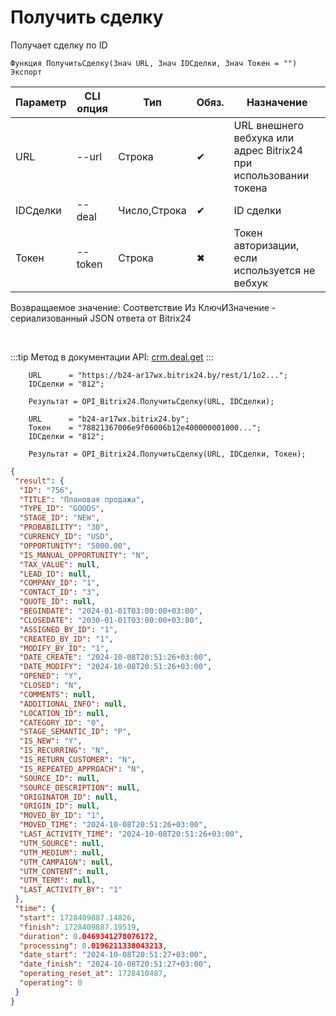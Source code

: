 ﻿---
sidebar_position: 3
---


# Получить сделку
 Получает сделку по ID



`Функция ПолучитьСделку(Знач URL, Знач IDСделки, Знач Токен = "") Экспорт`

  | Параметр | CLI опция | Тип | Обяз. | Назначение |
  |-|-|-|-|-|
  | URL | --url | Строка | &#x2714; | URL внешнего вебхука или адрес Bitrix24 при использовании токена |
  | IDСделки | --deal | Число,Строка | &#x2714; | ID сделки |
  | Токен | --token | Строка | &#x2716; | Токен авторизации, если используется не вебхук |

  
  Возвращаемое значение:   Соответствие Из КлючИЗначение - сериализованный JSON ответа от Bitrix24

<br/>

:::tip
Метод в документации API: [crm.deal.get](https://dev.1c-bitrix.ru/rest_help/crm/cdeals/crm_deal_get.php)
:::
<br/>


```bsl title="Пример использования для 1С:Предприятие/OneScript"
    URL      = "https://b24-ar17wx.bitrix24.by/rest/1/1o2...";
    IDСделки = "812";

    Результат = OPI_Bitrix24.ПолучитьСделку(URL, IDСделки);

    URL      = "b24-ar17wx.bitrix24.by";
    Токен    = "78821367006e9f06006b12e400000001000...";
    IDСделки = "812";

    Результат = OPI_Bitrix24.ПолучитьСделку(URL, IDСделки, Токен);
```
    



```json title="Результат"
{
 "result": {
  "ID": "756",
  "TITLE": "Плановая продажа",
  "TYPE_ID": "GOODS",
  "STAGE_ID": "NEW",
  "PROBABILITY": "30",
  "CURRENCY_ID": "USD",
  "OPPORTUNITY": "5000.00",
  "IS_MANUAL_OPPORTUNITY": "N",
  "TAX_VALUE": null,
  "LEAD_ID": null,
  "COMPANY_ID": "1",
  "CONTACT_ID": "3",
  "QUOTE_ID": null,
  "BEGINDATE": "2024-01-01T03:00:00+03:00",
  "CLOSEDATE": "2030-01-01T03:00:00+03:00",
  "ASSIGNED_BY_ID": "1",
  "CREATED_BY_ID": "1",
  "MODIFY_BY_ID": "1",
  "DATE_CREATE": "2024-10-08T20:51:26+03:00",
  "DATE_MODIFY": "2024-10-08T20:51:26+03:00",
  "OPENED": "Y",
  "CLOSED": "N",
  "COMMENTS": null,
  "ADDITIONAL_INFO": null,
  "LOCATION_ID": null,
  "CATEGORY_ID": "0",
  "STAGE_SEMANTIC_ID": "P",
  "IS_NEW": "Y",
  "IS_RECURRING": "N",
  "IS_RETURN_CUSTOMER": "N",
  "IS_REPEATED_APPROACH": "N",
  "SOURCE_ID": null,
  "SOURCE_DESCRIPTION": null,
  "ORIGINATOR_ID": null,
  "ORIGIN_ID": null,
  "MOVED_BY_ID": "1",
  "MOVED_TIME": "2024-10-08T20:51:26+03:00",
  "LAST_ACTIVITY_TIME": "2024-10-08T20:51:26+03:00",
  "UTM_SOURCE": null,
  "UTM_MEDIUM": null,
  "UTM_CAMPAIGN": null,
  "UTM_CONTENT": null,
  "UTM_TERM": null,
  "LAST_ACTIVITY_BY": "1"
 },
 "time": {
  "start": 1728409887.14826,
  "finish": 1728409887.19519,
  "duration": 0.0469341278076172,
  "processing": 0.0196211338043213,
  "date_start": "2024-10-08T20:51:27+03:00",
  "date_finish": "2024-10-08T20:51:27+03:00",
  "operating_reset_at": 1728410487,
  "operating": 0
 }
}
```
